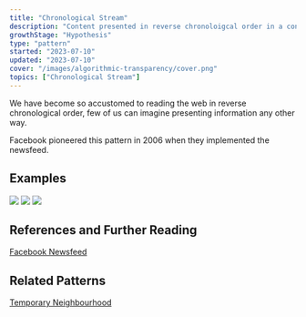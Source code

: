 ```yaml
---
title: "Chronological Stream"
description: "Content presented in reverse chronoloigcal order in a constantly updating stream"
growthStage: "Hypothesis"
type: "pattern"
started: "2023-07-10"
updated: "2023-07-10"
cover: "/images/algorithmic-transparency/cover.png"
topics: ["Chronological Stream"]
---
```


We have become so accustomed to reading the web in reverse chronological order, few of us can imagine presenting information any other way.

Facebook pioneered this pattern in 2006 when they implemented the newsfeed.

## Examples

![](https://via.placeholder.com/300x450)
![](https://via.placeholder.com/300x450)
![](https://via.placeholder.com/300x450)

## References and Further Reading

[Facebook Newsfeed](https://www.facebook.com/newsfeed)

## Related Patterns

[Temporary Neighbourhood](/posts/temporary-neighbourhood)
